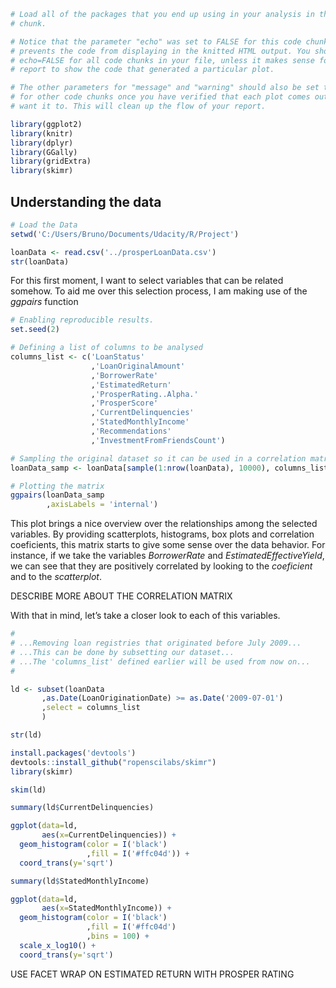 ```r
# Load all of the packages that you end up using in your analysis in this code
# chunk.

# Notice that the parameter "echo" was set to FALSE for this code chunk. This
# prevents the code from displaying in the knitted HTML output. You should set
# echo=FALSE for all code chunks in your file, unless it makes sense for your
# report to show the code that generated a particular plot.

# The other parameters for "message" and "warning" should also be set to FALSE
# for other code chunks once you have verified that each plot comes out as you
# want it to. This will clean up the flow of your report.

library(ggplot2)
library(knitr)
library(dplyr)
library(GGally)
library(gridExtra)
library(skimr)
```

## Understanding the data
```r
# Load the Data
setwd('C:/Users/Bruno/Documents/Udacity/R/Project')

loanData <- read.csv('../prosperLoanData.csv')
str(loanData)
```

For this first moment, I want to select variables that can be related somehow.
To aid me over this selection process, I am making use of the *ggpairs* function

```r
# Enabling reproducible results.
set.seed(2)

# Defining a list of columns to be analysed
columns_list <- c('LoanStatus'
                  ,'LoanOriginalAmount'
                  ,'BorrowerRate'
                  ,'EstimatedReturn'
                  ,'ProsperRating..Alpha.'
                  ,'ProsperScore'
                  ,'CurrentDelinquencies'
                  ,'StatedMonthlyIncome'
                  ,'Recommendations'
                  ,'InvestmentFromFriendsCount')

# Sampling the original dataset so it can be used in a correlation matrix
loanData_samp <- loanData[sample(1:nrow(loanData), 10000), columns_list]

# Plotting the matrix
ggpairs(loanData_samp
        ,axisLabels = 'internal')
```

This plot brings a nice overview over the relationships among the selected variables. By providing scatterplots, histograms, box plots and correlation coeficients, this matrix starts to give some sense over the data behavior. For instance, if we take the variables _BorrowerRate_ and _EstimatedEffectiveYield_, we can see that they are positively correlated by looking to the _coeficient_ and to the _scatterplot_.

DESCRIBE MORE ABOUT THE CORRELATION MATRIX

With that in mind, let's take a closer look to each of this variables.

```r
#
# ...Removing loan registries that originated before July 2009...
# ...This can be done by subsetting our dataset...
# ...The 'columns_list' defined earlier will be used from now on...
#

ld <- subset(loanData
       ,as.Date(LoanOriginationDate) >= as.Date('2009-07-01')
       ,select = columns_list
       )

str(ld)
```

```r
install.packages('devtools')
devtools::install_github("ropenscilabs/skimr")
library(skimr)

skim(ld)
```

```r
summary(ld$CurrentDelinquencies)

ggplot(data=ld,
       aes(x=CurrentDelinquencies)) +
  geom_histogram(color = I('black')
                 ,fill = I('#ffc04d')) +
  coord_trans(y='sqrt') 
```

```r
summary(ld$StatedMonthlyIncome)

ggplot(data=ld,
       aes(x=StatedMonthlyIncome)) +
  geom_histogram(color = I('black')
                 ,fill = I('#ffc04d')
                 ,bins = 100) +
  scale_x_log10() +
  coord_trans(y='sqrt')
```
USE FACET WRAP ON ESTIMATED RETURN WITH PROSPER RATING

